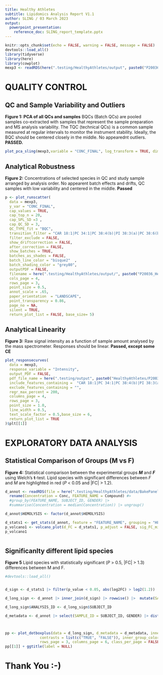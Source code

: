 ```yaml
---
title: Healthy Athletes
subtitle: Lipidomics Analysis Report V1.1
author: SLING / 03 March 2023
output:
  powerpoint_presentation:
    reference_doc: SLING_report_template.pptx
---
```


```r
knitr::opts_chunk$set(echo = FALSE, warning = FALSE, message = FALSE)
devtools::load_all()
library(tidyverse)
library(here)
library(cowplot)
mexp3 <- readRDS(here(".testing/HealthyAthletes/output", paste0("P20036_HealthyAthletes_Baker2_MiQARreport.rds")))
```

# QUALITY CONTROL

## QC and Sample Variability and Outliers

**Figure 1: PCA of all QCs and samples** BQCs (Batch QCs) are pooled samples co-extracted with samples that represent the sample preparation and MS analysis variability. The TQC (technical QCs) is a common sample measured at regular intervals to monitor the instrument stability. Ideally, the BQC should be centered closely in the middle. No appearednt outliers. **PASSED.**

```r
plot_pca_sling(mexp3,variable = "CONC_FINAL", log_transform = TRUE, dim_x = 1, dim_y = 2, grouping = TRUE, fill_alpha = .1)
```

## Analytical Robustness

**Figure 2:** Concentrations of selected species in QC and study sample arranged by analysis order. No appearent batch effects and drifts, QC samples with low variability and centered in the middle. **Passed**

```r
p <- plot_runscatter(
  data = mexp3,
  y_var = "CONC_FINAL", 
  cap_values = TRUE,
  cap_top_n = 20,
  cap_SPL_SD =3 ,
  cap_QC_SD = 3,
  QC_TYPE_fit = "BQC", 
  transition_filter = "CAR 18:1|PC 34:1|PC 38:4(b)|PI 38:3(a)|PC 38:6(b)|S1P d18:1$|CE 16:0|CE 20:4|^Cer d18:1/24:0|^Cer d18:1/16:0|LPC 16:1 (b)|PE 34:1|PS 38:4|TG 50:4 \\[-",
  filter_exclude = FALSE,
  show_driftcorrection = FALSE,
  after_correction = FALSE, 
  show_batches = TRUE,
  batches_as_shades = FALSE,
  batch_line_color = "bisque2"  ,
  batch_shading_color = "grey80", 
  outputPDF = FALSE,
  filename = here(".testing/HealthyAthletes/output/", paste0("P20036_HealthyAthletes_Baker2_Scatter_ALLspecies_CONC_CORR", Sys.Date(), "_V1.pdf")),
  cols_page = 4,
  rows_page = 3,
  point_size = 0.5,
  annot_scale = .65,
  paper_orientation  = "LANDSCAPE",
  point_transparency = 0.86, 
  page_no = NA,
  silent = TRUE, 
  return_plot_list = FALSE, base_size= 5) 

```

## Analytical Linearity

**Figure 3:** Raw signal intensity as a function of sample amount analysed by the mass spectrometer. Responses should be linear. **Passed, except some CE**

```r
plot_responsecurves(
  data = mexp3,
  response_variable = "Intensity", 
  output_PDF = FALSE,
  pdf_file_name = here(".testing/output", paste0("HealthyAthletes/P20036_HealthyAthletes_Baker2_RQCs_", Sys.Date(), "_V1.pdf")),
  include_features_containing =  "CAR 18:1|PC 34:1|PC 38:4(b)|PI 38:3(a)|PC 38:6(b)|S1P d18:1$|CE 16:0|CE 20:4|^Cer d18:1/24:0|^Cer d18:1/16:0|LPC 16:1 (b)|PE 34:1|PS 38:4|TG 50:4 \\[-|!NA",
  exclude_features_containing = "",
  regr_max_percent = 200, 
  columns_page = 4,
  rows_page = 3,
  point_size = 1.0,
  line_width = 0.5,
  text_scale_factor = 0.5,base_size = 6,
  return_plot_list = TRUE
)$plt[[1]]
```

# EXPLORATORY DATA ANALYSIS

## Statistical Comparison of Groups (M vs F)

**Figure 4:** Statistical comparison between the experimental groups ***M*** and ***F*** using Welch's **t**-test. Lipid species with significant differences between *F* and *M* are highlighted in red (*P* \< 0.05 and \|FC\| \> 1.2).

```r
d_annot <- readRDS(file = here(".testing/HealthyAthletes/data/BakePanel2_Data_Annotated_Long.rds")) |> filter (TIMEPOINT_ID == "T08") |> 
  rename(Concentration = Conc, FEATURE_NAME = Compound) #> 
  #group_by(FEATURE_NAME, SUBJECT_ID, GENDER) |> 
  #summarise(Concentration = median(Concentration)) |> ungroup()

d_annot$HEMOLYSIS <- factor(d_annot$HEMOLYSIS)

d_stats1 <- get_stats(d_annot, feature = "FEATURE_NAME", grouping = "HEMOLYSIS", group_case = "TRUE", group_ref = "FALSE", paired = FALSE, log_transform = TRUE) 
p_volcano1 <- volcano_plot(d_FC = d_stats1, p_adjust = FALSE, sig_FC_min = 1.2, sig_p_value_min = 0.05, symmetric_x = TRUE, point_size = 1.5, point_transparency = 0.6, scale_factor = 1.3, scale_factor_species_label = 1, axistick = 1)
p_volcano1



```

## Significanlty different lipid species

**Figure 5** Lipid species with statistically significant (*P* \> 0.5, \|FC\| \> 1.3) differences between M and F.

```r
#devtools::load_all()


d_sign <- d_stats1 |> filter(p_value < 0.05, abs(log2FC) > log2(1.2)) |> select(FEATURE_NAME)

d_long_sign <- d_annot |> inner_join(d_sign) |> rowwise() |>  mutate(SAMPLE_ID = SUBJECT_ID)

d_long_sign$ANALYSIS_ID <- d_long_sign$SUBJECT_ID

d_metadata <- d_annot |> select(SAMPLE_ID = SUBJECT_ID, GENDER) |> distinct()



pp <- plot_dotboxplus(data = d_long_sign, d_metadata = d_metadata, inner_group = HEMOLYSIS, outer_group = Exp, 
                contrasts = list(c("TRUE", "FALSE")), inner_group_colors = c("TRUE"="red", "FALSE" = "cyan4"), 
                rows_page = 3, columns_page = 6, class_per_page = FALSE, save_pdf = FALSE, filename = "dotplots2sigf.pdf", paired = FALSE, scale_text =.7, scale_signf = 2.5) 
pp[[1]] + ggtitle(label = NULL)
```

# Thank You :-)
